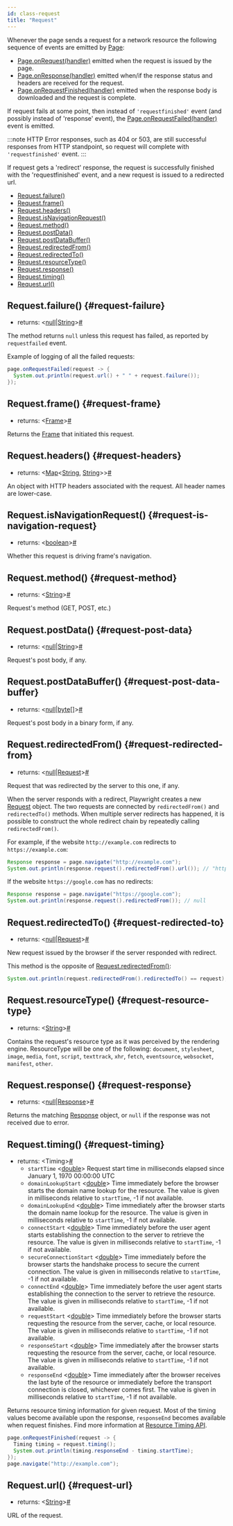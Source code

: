 ```yaml
---
id: class-request
title: "Request"
---
```


Whenever the page sends a request for a network resource the following sequence of events are emitted by [Page]:
* [Page.onRequest(handler)](./api/class-page.mdx#page-event-request) emitted when the request is issued by the page.
* [Page.onResponse(handler)](./api/class-page.mdx#page-event-response) emitted when/if the response status and headers are received for the request.
* [Page.onRequestFinished(handler)](./api/class-page.mdx#page-event-request-finished) emitted when the response body is downloaded and the request is complete.

If request fails at some point, then instead of `'requestfinished'` event (and possibly instead of 'response' event), the  [Page.onRequestFailed(handler)](./api/class-page.mdx#page-event-request-failed) event is emitted.

:::note
HTTP Error responses, such as 404 or 503, are still successful responses from HTTP standpoint, so request will complete with `'requestfinished'` event.
:::

If request gets a 'redirect' response, the request is successfully finished with the 'requestfinished' event, and a new request is  issued to a redirected url.


- [Request.failure()](./api/class-request.mdx#request-failure)
- [Request.frame()](./api/class-request.mdx#request-frame)
- [Request.headers()](./api/class-request.mdx#request-headers)
- [Request.isNavigationRequest()](./api/class-request.mdx#request-is-navigation-request)
- [Request.method()](./api/class-request.mdx#request-method)
- [Request.postData()](./api/class-request.mdx#request-post-data)
- [Request.postDataBuffer()](./api/class-request.mdx#request-post-data-buffer)
- [Request.redirectedFrom()](./api/class-request.mdx#request-redirected-from)
- [Request.redirectedTo()](./api/class-request.mdx#request-redirected-to)
- [Request.resourceType()](./api/class-request.mdx#request-resource-type)
- [Request.response()](./api/class-request.mdx#request-response)
- [Request.timing()](./api/class-request.mdx#request-timing)
- [Request.url()](./api/class-request.mdx#request-url)

## Request.failure() {#request-failure}
- returns:<a aria-hidden="true" tabindex="-1" class="list-anchor-link" id="request-failure-return"/> &#60;[null]|[String]&#62;<a href="#request-failure-return" class="list-anchor">#</a>

The method returns `null` unless this request has failed, as reported by `requestfailed` event.

Example of logging of all the failed requests:

```java
page.onRequestFailed(request -> {
  System.out.println(request.url() + " " + request.failure());
});
```

## Request.frame() {#request-frame}
- returns:<a aria-hidden="true" tabindex="-1" class="list-anchor-link" id="request-frame-return"/> &#60;[Frame]&#62;<a href="#request-frame-return" class="list-anchor">#</a>

Returns the [Frame] that initiated this request.

## Request.headers() {#request-headers}
- returns:<a aria-hidden="true" tabindex="-1" class="list-anchor-link" id="request-headers-return"/> &#60;[Map]<[String], [String]>&#62;<a href="#request-headers-return" class="list-anchor">#</a>

An object with HTTP headers associated with the request. All header names are lower-case.

## Request.isNavigationRequest() {#request-is-navigation-request}
- returns:<a aria-hidden="true" tabindex="-1" class="list-anchor-link" id="request-is-navigation-request-return"/> &#60;[boolean]&#62;<a href="#request-is-navigation-request-return" class="list-anchor">#</a>

Whether this request is driving frame's navigation.

## Request.method() {#request-method}
- returns:<a aria-hidden="true" tabindex="-1" class="list-anchor-link" id="request-method-return"/> &#60;[String]&#62;<a href="#request-method-return" class="list-anchor">#</a>

Request's method (GET, POST, etc.)

## Request.postData() {#request-post-data}
- returns:<a aria-hidden="true" tabindex="-1" class="list-anchor-link" id="request-post-data-return"/> &#60;[null]|[String]&#62;<a href="#request-post-data-return" class="list-anchor">#</a>

Request's post body, if any.

## Request.postDataBuffer() {#request-post-data-buffer}
- returns:<a aria-hidden="true" tabindex="-1" class="list-anchor-link" id="request-post-data-buffer-return"/> &#60;[null]|[byte&#91;&#93;]&#62;<a href="#request-post-data-buffer-return" class="list-anchor">#</a>

Request's post body in a binary form, if any.

## Request.redirectedFrom() {#request-redirected-from}
- returns:<a aria-hidden="true" tabindex="-1" class="list-anchor-link" id="request-redirected-from-return"/> &#60;[null]|[Request]&#62;<a href="#request-redirected-from-return" class="list-anchor">#</a>

Request that was redirected by the server to this one, if any.

When the server responds with a redirect, Playwright creates a new [Request] object. The two requests are connected by `redirectedFrom()` and `redirectedTo()` methods. When multiple server redirects has happened, it is possible to construct the whole redirect chain by repeatedly calling `redirectedFrom()`.

For example, if the website `http://example.com` redirects to `https://example.com`:

```java
Response response = page.navigate("http://example.com");
System.out.println(response.request().redirectedFrom().url()); // "http://example.com"
```

If the website `https://google.com` has no redirects:

```java
Response response = page.navigate("https://google.com");
System.out.println(response.request().redirectedFrom()); // null
```

## Request.redirectedTo() {#request-redirected-to}
- returns:<a aria-hidden="true" tabindex="-1" class="list-anchor-link" id="request-redirected-to-return"/> &#60;[null]|[Request]&#62;<a href="#request-redirected-to-return" class="list-anchor">#</a>

New request issued by the browser if the server responded with redirect.

This method is the opposite of [Request.redirectedFrom()](./api/class-request.mdx#request-redirected-from):

```java
System.out.println(request.redirectedFrom().redirectedTo() == request); // true
```

## Request.resourceType() {#request-resource-type}
- returns:<a aria-hidden="true" tabindex="-1" class="list-anchor-link" id="request-resource-type-return"/> &#60;[String]&#62;<a href="#request-resource-type-return" class="list-anchor">#</a>

Contains the request's resource type as it was perceived by the rendering engine. ResourceType will be one of the following: `document`, `stylesheet`, `image`, `media`, `font`, `script`, `texttrack`, `xhr`, `fetch`, `eventsource`, `websocket`, `manifest`, `other`.

## Request.response() {#request-response}
- returns:<a aria-hidden="true" tabindex="-1" class="list-anchor-link" id="request-response-return"/> &#60;[null]|[Response]&#62;<a href="#request-response-return" class="list-anchor">#</a>

Returns the matching [Response] object, or `null` if the response was not received due to error.

## Request.timing() {#request-timing}
- returns:<a aria-hidden="true" tabindex="-1" class="list-anchor-link" id="request-timing-return"/> &#60;Timing&#62;<a href="#request-timing-return" class="list-anchor">#</a>
  - `startTime` &#60;[double]&#62; Request start time in milliseconds elapsed since January 1, 1970 00:00:00 UTC
  - `domainLookupStart` &#60;[double]&#62; Time immediately before the browser starts the domain name lookup for the resource. The value is given in milliseconds relative to `startTime`, -1 if not available.
  - `domainLookupEnd` &#60;[double]&#62; Time immediately after the browser starts the domain name lookup for the resource. The value is given in milliseconds relative to `startTime`, -1 if not available.
  - `connectStart` &#60;[double]&#62; Time immediately before the user agent starts establishing the connection to the server to retrieve the resource. The value is given in milliseconds relative to `startTime`, -1 if not available.
  - `secureConnectionStart` &#60;[double]&#62; Time immediately before the browser starts the handshake process to secure the current connection. The value is given in milliseconds relative to `startTime`, -1 if not available.
  - `connectEnd` &#60;[double]&#62; Time immediately before the user agent starts establishing the connection to the server to retrieve the resource. The value is given in milliseconds relative to `startTime`, -1 if not available.
  - `requestStart` &#60;[double]&#62; Time immediately before the browser starts requesting the resource from the server, cache, or local resource. The value is given in milliseconds relative to `startTime`, -1 if not available.
  - `responseStart` &#60;[double]&#62; Time immediately after the browser starts requesting the resource from the server, cache, or local resource. The value is given in milliseconds relative to `startTime`, -1 if not available.
  - `responseEnd` &#60;[double]&#62; Time immediately after the browser receives the last byte of the resource or immediately before the transport connection is closed, whichever comes first. The value is given in milliseconds relative to `startTime`, -1 if not available.

Returns resource timing information for given request. Most of the timing values become available upon the response, `responseEnd` becomes available when request finishes. Find more information at [Resource Timing API](https://developer.mozilla.org/en-US/docs/Web/API/PerformanceResourceTiming).

```java
page.onRequestFinished(request -> {
  Timing timing = request.timing();
  System.out.println(timing.responseEnd - timing.startTime);
});
page.navigate("http://example.com");
```

## Request.url() {#request-url}
- returns:<a aria-hidden="true" tabindex="-1" class="list-anchor-link" id="request-url-return"/> &#60;[String]&#62;<a href="#request-url-return" class="list-anchor">#</a>

URL of the request.

[Browser]: ./api/class-browser.mdx "Browser"
[BrowserContext]: ./api/class-browsercontext.mdx "BrowserContext"
[BrowserType]: ./api/class-browsertype.mdx "BrowserType"
[ConsoleMessage]: ./api/class-consolemessage.mdx "ConsoleMessage"
[Dialog]: ./api/class-dialog.mdx "Dialog"
[Download]: ./api/class-download.mdx "Download"
[ElementHandle]: ./api/class-elementhandle.mdx "ElementHandle"
[FileChooser]: ./api/class-filechooser.mdx "FileChooser"
[Frame]: ./api/class-frame.mdx "Frame"
[JSHandle]: ./api/class-jshandle.mdx "JSHandle"
[Keyboard]: ./api/class-keyboard.mdx "Keyboard"
[Locator]: ./api/class-locator.mdx "Locator"
[Mouse]: ./api/class-mouse.mdx "Mouse"
[Page]: ./api/class-page.mdx "Page"
[Playwright]: ./api/class-playwright.mdx "Playwright"
[PlaywrightException]: ./api/class-playwrightexception.mdx "PlaywrightException"
[Request]: ./api/class-request.mdx "Request"
[Response]: ./api/class-response.mdx "Response"
[Route]: ./api/class-route.mdx "Route"
[Selectors]: ./api/class-selectors.mdx "Selectors"
[TimeoutError]: ./api/class-timeouterror.mdx "TimeoutError"
[Touchscreen]: ./api/class-touchscreen.mdx "Touchscreen"
[Tracing]: ./api/class-tracing.mdx "Tracing"
[Video]: ./api/class-video.mdx "Video"
[WebSocket]: ./api/class-websocket.mdx "WebSocket"
[WebSocketFrame]: ./api/class-websocketframe.mdx "WebSocketFrame"
[Worker]: ./api/class-worker.mdx "Worker"
[Element]: https://developer.mozilla.org/en-US/docs/Web/API/element "Element"
[EvaluationArgument]: ./core-concepts.mdx#evaluation-argument "EvaluationArgument"
[Promise]: https://developer.mozilla.org/en-US/docs/Web/JavaScript/Reference/Global_Objects/Promise "Promise"
[iterator]: https://developer.mozilla.org/en-US/docs/Web/JavaScript/Reference/Iteration_protocols "Iterator"
[origin]: https://developer.mozilla.org/en-US/docs/Glossary/Origin "Origin"
[selector]: https://developer.mozilla.org/en-US/docs/Web/CSS/CSS_Selectors "selector"
[Serializable]: https://developer.mozilla.org/en-US/docs/Web/JavaScript/Reference/Global_Objects/JSON/stringify#Description "Serializable"
[UIEvent.detail]: https://developer.mozilla.org/en-US/docs/Web/API/UIEvent/detail "UIEvent.detail"
[UnixTime]: https://en.wikipedia.org/wiki/Unix_time "Unix Time"
[xpath]: https://developer.mozilla.org/en-US/docs/Web/XPath "xpath"

[boolean]: https://docs.oracle.com/javase/tutorial/java/nutsandbolts/datatypes.html "boolean"
[byte&#91;&#93;]: https://docs.oracle.com/javase/tutorial/java/nutsandbolts/datatypes.html "byte[]"
[Consumer]: https://docs.oracle.com/javase/8/docs/api/java/util/function/Consumer.html "Consumer"
[double]: https://docs.oracle.com/javase/tutorial/java/nutsandbolts/datatypes.html "double"
[InputStream]: https://docs.oracle.com/javase/8/docs/api/java/io/InputStream.html "InputStream"
[int]: https://docs.oracle.com/javase/tutorial/java/nutsandbolts/datatypes.html "int"
[List]: https://docs.oracle.com/javase/8/docs/api/java/util/List.html "List"
[Map]: https://docs.oracle.com/javase/8/docs/api/java/util/Map.html "Map"
[null]: https://docs.oracle.com/javase/specs/jls/se8/html/jls-3.html#jls-3.10.7 "null"
[Object]: https://docs.oracle.com/javase/8/docs/api/java/lang/Object.html "Object"
[Path]: https://docs.oracle.com/javase/8/docs/api/java/nio/file/Path.html "Path"
[Pattern]: https://docs.oracle.com/javase/8/docs/api/java/util/regex/Pattern.html "Pattern"
[Predicate]: https://docs.oracle.com/javase/8/docs/api/java/util/function/Predicate.html "Predicate"
[void]: https://docs.oracle.com/javase/tutorial/java/javaOO/methods.html "void"
[Runnable]: https://docs.oracle.com/javase/8/docs/api/java/lang/Runnable.html "Runnable"
[RuntimeException]: https://docs.oracle.com/javase/8/docs/api/java/lang/RuntimeException.html "RuntimeException"
[String]: https://docs.oracle.com/javase/8/docs/api/java/lang/String.html "String"

[all available image tags]: https://mcr.microsoft.com/v2/playwright/java/tags/list "all available image tags"
[Docker Hub]: https://hub.docker.com/_/microsoft-playwright-java "Docker Hub"
[Dockerfile.focal]: https://github.com/microsoft/playwright-java/blob/master/Dockerfile.focal "Dockerfile.focal"
